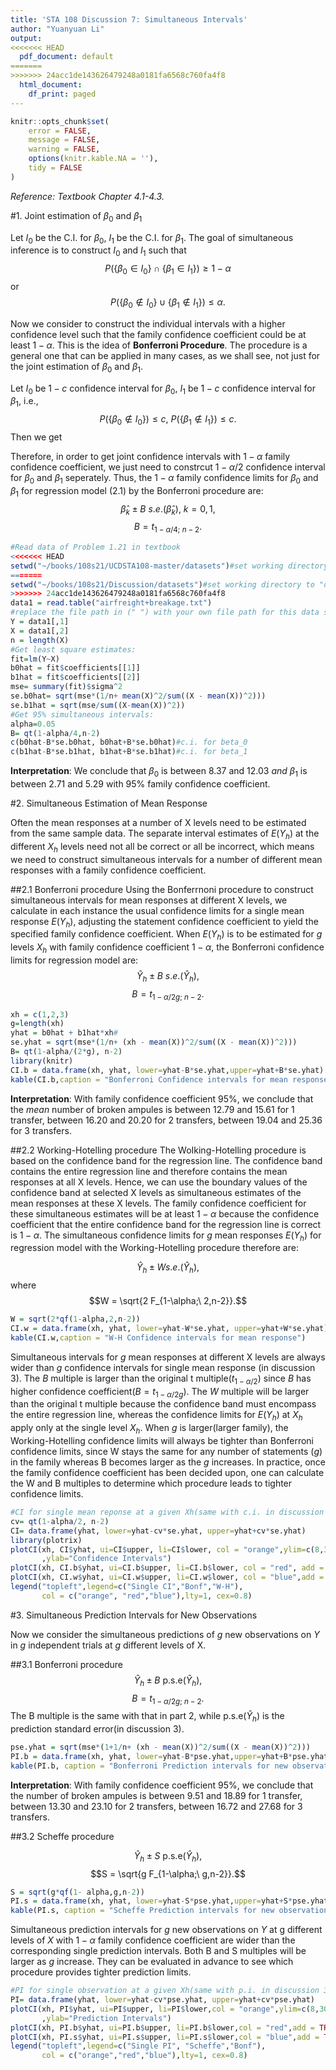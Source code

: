 ```yaml
---
title: 'STA 108 Discussion 7: Simultaneous Intervals'
author: "Yuanyuan Li"
output:
<<<<<<< HEAD
  pdf_document: default
=======
>>>>>>> 24acc1de143626479248a0181fa6568c760fa4f8
  html_document:
    df_print: paged
---
```


```r
knitr::opts_chunk$set(
	error = FALSE,
	message = FALSE,
	warning = FALSE,
	options(knitr.kable.NA = ''),
	tidy = FALSE
)
```

*Reference: Textbook Chapter 4.1-4.3.*

#1. Joint estimation of $\beta_0$ and $\beta_1$

Let $I_0$ be the C.I. for $\beta_0$, $I_1$ be the C.I. for $\beta_1$. The goal of simultaneous inference is to construct $I_0$ and $I_1$ such that
$$P(\{\beta_0 \in I_0\}\cap \{\beta_1 \in I_1\})\geq 1-\alpha$$
or
$$P(\{\beta_0 \notin I_0\}\cup \{\beta_1 \notin I_1\})\leq \alpha.$$

Now we consider to construct the individual intervals with a higher confidence level such that the family confidence coefficient could be at least $1-\alpha$. This is the idea of **Bonferroni Procedure**. The procedure is a general one that can be applied in many cases, as we shall see, not just
for the joint estimation of $\beta_0$ and $\beta_1$.

Let $I_0$ be $1-c$ confidence interval for $\beta_0$, $I_1$ be $1-c$ confidence interval for $\beta_1$, i.e.,
$$P(\{\beta_0 \notin I_0\})\leq c, \ P(\{\beta_1 \notin I_1\})\leq c.$$
Then we get
\begin{align*}
&P(\{\beta_0 \notin I_0\}\cup \{\beta_1 \notin I_1\})\leq P(\{\beta_0 \notin I_0\})+P(\{\beta_1 \notin I_1\})\leq 2c, \\
\Rightarrow & P(\{\beta_0 \in I_0\}\cap \{\beta_1 \in I_1\})\geq 1-2c.
\end{align*}

Therefore, in order to get joint confidence intervals with $1-\alpha$ family confidence coefficient, we just need to constrcut $1-\alpha/2$ confidence interval for $\beta_0$ and $\beta_1$ seperately. Thus, the $1-\alpha$ family confidence limits for $\beta_0$ and $\beta_1$ for regression
model (2.1) by the Bonferroni procedure are:
$$\hat{\beta}_k \pm B \ s.e.(\hat{\beta}_k), \ k=0,1,$$
$$B=t_{1-\alpha/4;\ n-2}.$$
```r
#Read data of Problem 1.21 in textbook
<<<<<<< HEAD
setwd("~/books/108s21/UCDSTA108-master/datasets")#set working directory to "datasets" folder
=======
setwd("~/books/108s21/Discussion/datasets")#set working directory to "datasets" folder
>>>>>>> 24acc1de143626479248a0181fa6568c760fa4f8
data1 = read.table("airfreight+breakage.txt")
#replace the file path in (" ") with your own file path for this data set
Y = data1[,1]
X = data1[,2]
n = length(X)
#Get least square estimates:
fit=lm(Y~X)
b0hat = fit$coefficients[[1]] 
b1hat = fit$coefficients[[2]] 
mse= summary(fit)$sigma^2
se.b0hat= sqrt(mse*(1/n+ mean(X)^2/sum((X - mean(X))^2)))
se.b1hat = sqrt(mse/sum((X-mean(X))^2))
#Get 95% simultaneous intervals:
alpha=0.05
B= qt(1-alpha/4,n-2)
c(b0hat-B*se.b0hat, b0hat+B*se.b0hat)#c.i. for beta_0
c(b1hat-B*se.b1hat, b1hat+B*se.b1hat)#c.i. for beta_1
```

**Interpretation**: We conclude that $\beta_0$ is between 8.37 and 12.03 *and* $\beta_1$ is between 2.71 and 5.29 with $95\%$ family confidence coefficient.


#2. Simultaneous Estimation of Mean Response

Often the mean responses at a number of X levels need to be estimated from the same sample data. The separate interval estimates of $E(Y_h)$ at the different $X_h$ levels need not all be correct or all be incorrect, which means we need to construct simultaneous intervals for a number of different mean responses with a family confidence coefficient.

##2.1 Bonferroni procedure
Using the Bonferrnoni procedure to construct simultaneous intervals for mean
responses at different X levels, we calculate in each instance the usual
confidence limits for a single mean response $E(Y_h)$, adjusting the statement confidence coefficient to yield the specified family confidence coefficient. When $E(Y_h)$ is to be estimated for $g$ levels $X_h$ with family confidence coefficient $1-\alpha$, the Bonferroni confidence limits for regression model are:
$$\hat{Y}_h \pm B \ s.e.(\hat{Y}_h),$$
$$B = t_{1-\alpha/{2g};\ n-2}.$$
```r
xh = c(1,2,3)
g=length(xh)
yhat = b0hat + b1hat*xh#
se.yhat = sqrt(mse*(1/n+ (xh - mean(X))^2/sum((X - mean(X))^2)))
B= qt(1-alpha/(2*g), n-2)
library(knitr)
CI.b = data.frame(xh, yhat, lower=yhat-B*se.yhat,upper=yhat+B*se.yhat)
kable(CI.b,caption = "Bonferroni Confidence intervals for mean response")
```

**Interpretation**: With family confidence coefficient $95\%$, we conclude that the *mean* number of broken ampules is between 12.79 and 15.61 for 1 transfer, between 16.20 and 20.20 for 2 transfers, between 19.04 and 25.36 for 3 transfers.



##2.2 Working-Hotelling procedure
The WoIking-Hotelling procedure is based on the confidence band for the regression line. The confidence band contains the entire regression line and therefore contains the mean responses at all X levels. Hence, we can use the boundary values of the confidence band at selected X levels as simultaneous estimates of the mean responses at these X levels. The family confidence coefficient for these simultaneous estimates will be at least $1-\alpha$ because the confidence coefficient that the entire confidence band for the
regression line is correct is $1-\alpha$. The simultaneous confidence limits for $g$ mean responses $E(Y_h)$ for regression model with the Working-HoteIling procedure therefore are:

$$\hat{Y}_h \pm W s.e.(\hat{Y}_h),$$
where
$$W = \sqrt{2 F_{1-\alpha;\ 2,n-2}}.$$

```r
W = sqrt(2*qf(1-alpha,2,n-2))
CI.w = data.frame(xh, yhat, lower=yhat-W*se.yhat, upper=yhat+W*se.yhat)
kable(CI.w,caption = "W-H Confidence intervals for mean response")
```

Simultaneous intervals for $g$ mean responses at different X levels are always wider than $g$ confidence intervals for single mean response (in discussion 3). The $B$ multiple is larger than the original t multiple($t_{1-\alpha/2}$) since $B$ has higher confidence coefficient($B=t_{1-\alpha/2g}$). The $W$ multiple will be larger than the original t multiple because the confidence band must encompass the entire regression line, whereas the confidence limits for $E(Y_h)$ at $X_h$ apply only at the single level $X_h$. When $g$ is larger(larger family), the Working-Hotelling confidence limits will always be tighter than Bonferroni confidence limits, since W stays the same for any number of statements ($g$) in the family whereas B becomes larger as the $g$ increases. In practice, once the family confidence coefficient has been decided upon, one can calculate the W and B multiples to determine which procedure leads to tighter confidence limits.

```r
#CI for single mean reponse at a given Xh(same with c.i. in discussion 3)
cv= qt(1-alpha/2, n-2)
CI= data.frame(yhat, lower=yhat-cv*se.yhat, upper=yhat+cv*se.yhat)
library(plotrix) 
plotCI(xh, CI$yhat, ui=CI$upper, li=CI$lower, col = "orange",ylim=c(8,30)
       ,ylab="Confidence Intervals")
plotCI(xh, CI.b$yhat, ui=CI.b$upper, li=CI.b$lower, col = "red", add = TRUE)
plotCI(xh, CI.w$yhat, ui=CI.w$upper, li=CI.w$lower, col = "blue",add = TRUE)
legend("topleft",legend=c("Single CI","Bonf","W-H"),
       col = c("orange", "red","blue"),lty=1, cex=0.8) 
```


#3. Simultaneous Prediction Intervals for New Observations

Now we consider the simultaneous predictions of $g$ new observations on $Y$ in $g$ independent trials at $g$ different levels of X.

##3.1 Bonferroni procedure
$$\hat{Y}_h \pm B\ \text{p.s.e}(\hat{Y}_h),$$
$$B = t_{1-\alpha/{2g}; \ n-2}.$$
The B multiple is the same with that in part 2, while $\text{p.s.e}(\hat{Y}_h)$ is the prediction standard error(in discussion 3).
```r
pse.yhat = sqrt(mse*(1+1/n+ (xh - mean(X))^2/sum((X - mean(X))^2)))
PI.b = data.frame(xh, yhat, lower=yhat-B*pse.yhat,upper=yhat+B*pse.yhat)
kable(PI.b, caption = "Bonferroni Prediction intervals for new observations")
```

**Interpretation**: With family confidence coefficient $95\%$, we conclude that the number of broken ampules is between 9.51 and 18.89 for 1 transfer, between 13.30 and 23.10 for 2 transfers, between 16.72 and 27.68 for 3 transfers.

##3.2 Scheffe procedure

$$\hat{Y}_h \pm S\ \text{p.s.e}(\hat{Y}_h),$$
$$S = \sqrt{g F_{1-\alpha;\ g,n-2}}.$$
```r
S = sqrt(g*qf(1- alpha,g,n-2))
PI.s = data.frame(xh, yhat, lower=yhat-S*pse.yhat,upper=yhat+S*pse.yhat)
kable(PI.s, caption = "Scheffe Prediction intervals for new observations")
```

Simultaneous prediction intervals for $g$ new observations on $Y$ at g different levels of $X$ with $1-\alpha$ family confidence coefficient are wider than the corresponding single prediction intervals. Both B and S multiples will be larger as $g$ increase. They can be evaluated in advance to see which procedure provides tighter prediction limits.

```r
#PI for single observation at a given Xh(same with p.i. in discussion 3)
PI= data.frame(yhat, lower=yhat-cv*pse.yhat, upper=yhat+cv*pse.yhat)
plotCI(xh, PI$yhat, ui=PI$upper, li=PI$lower,col = "orange",ylim=c(8,30)
       ,ylab="Prediction Intervals")
plotCI(xh, PI.b$yhat, ui=PI.b$upper, li=PI.b$lower,col = "red",add = TRUE)
plotCI(xh, PI.s$yhat, ui=PI.s$upper, li=PI.s$lower,col = "blue",add = TRUE)
legend("topleft",legend=c("Single PI", "Scheffe","Bonf"),
       col = c("orange","red","blue"),lty=1, cex=0.8)
```

